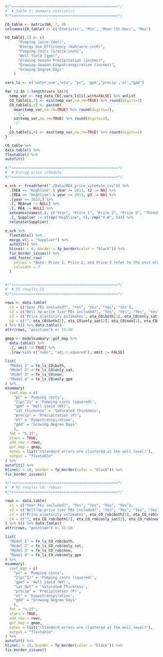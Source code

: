 ```r
#/*=================================================*/
#' # Table 1: summary statistics
#/*=================================================*/

CO_table <- matrix(NA, 7, 4)
colnames(CO_table) <- c('Statistic', 'Min', 'Mean (St.Dev)', 'Max')

CO_table[,1] <- c(
      "Pumping (acre-feet)",
      "Energy Use Efficiency (kwh/acre-inch)",
      "Pumping Costs ($/acre-inch)",
      "Well Yield (gpm)",
      "Growing Season Precipitation (inches)",
      "Growing Season Evapotranspiration (inches)",
      "Growing Degree Days"
    )

vars_ls <- c('water_use','etw', "pc", 'gpm','precip','et',"gdd")

for (i in 1:length(vars_ls)){
  temp_var <- reg_data_CO[,vars_ls[i],with=FALSE] %>% unlist
  CO_table[i,2] <- min(temp_var,na.rm=TRUE) %>% round(digits=2)
  CO_table[i,3] <- paste0(
    mean(temp_var,na.rm=TRUE) %>% round(digits=2),
    ' (',
    sd(temp_var,na.rm=TRUE) %>% round(digits=2),
    ')'
  )
  CO_table[i,4] <- max(temp_var,na.rm=TRUE) %>% round(digits=2)
}

CO_table %>% 
data.table() %>% 
flextable() %>% 
autofit()

```

```r
#/*=================================================*/
#' # Energy price schedule
#/*=================================================*/

e_sch <- fread(here("./Data/REA_price_schedule.csv")) %>%
  .[REA == "Highline" & year >= 2013, t2 := NA] %>%
  .[REA == "Highline" & year >= 2013, p3 := NA] %>%
  .[year <= 2016,] %>%
  .[, REAnum := NULL] %>%
  .[, REA := NULL] %>%
  setnames(names(.), c("Year", "Price 1", "Price 2", "Price 3", "Threshold 1", "Threshold 2")) %>% 
  .[, Supplier := c(rep("Highline", 6), rep("Y-W", 6))] %>% 
  relocate(Supplier)

e_sch %>% 
  flextable() %>% 
  merge_v(j = "Supplier") %>% 
  autofit() %>% 
  hline(i = 6, border = fp_border(color = "black")) %>% 
  fix_border_issues() %>% 
  add_footer_row(
    values = "Note: Price 1, Price 2, and Price 3 refer to the unit electricity price per kwh at the 1st, 2nd, and 3rd tiers, respectively. Threshold 1 and 2 refer to the threshold electricity uses (kwh/HP) over which the users move on to the next tier. For example, for a farmer served by Highline who has a pump of 100 HP, the farmer would be at the second tier after using 40,000 kwh.",
    colwidth = 7
  )
  
```

```r

#/*=================================================*/
#' # FE results CO
#/*=================================================*/

rows <- data.table(
  c1 = c("Year FEs included?", "Yes", "Yes", "Yes", "Yes"),
  c2 = c("Well-hp-price tier FEs included?", "Yes", "Yes", "Yes", "Yes"),
  c3 = c("Price elasticity estimates", eta_CO$both[1], eta_CO$only_sat[1], eta_CO$non[1], eta_CO$only_gpm[1]),
  c4 = c("", eta_CO$both[2], eta_CO$only_sat[2], eta_CO$non[2], eta_CO$only_gpm[2])
) %>% t() %>% data.table()
attr(rows, "position") <- 15:18

gmap <- modelsummary::gof_map %>% 
  data.table() %>% 
  .[, omit := TRUE] %>% 
  .[raw %in% c("nobs", "adj.r.squared"), omit := FALSE]

list(
  "Model 1" = fe_ls_CO$both, 
  "Model 2" = fe_ls_CO$only_sat, 
  "Model 3" = fe_ls_CO$non, 
  "Model 4" = fe_ls_CO$only_gpm
) %>% 
msummary(
  coef_map = c(
    "pc" = 'Pumping costs',
    "I(pc^2)" = 'Pumping costs (squared)',
    "gpm" = 'Well yield (WY)',
    "sat_thickness" = 'Saturated Thickness',
    "precip" = 'Precipitation (P)',
    "et" = 'Evapotranspiration',
    "gdd" = "Growing Degree Days"
    ),
  fmt = "%.2f",
  stars = TRUE,
  add_row = rows,
  gof_map = gmap,
  notes = list("(Standard errors are clustered at the well level)"),
  output = "flextable"
) %>% 
autofit() %>% 
hline(i = 18, border = fp_border(color = "black")) %>% 
fix_border_issues() 

```

```r

#/*=================================================*/
#' # FE results CO: robust
#/*=================================================*/

rows <- data.table(
  c1 = c("Year FEs included?", "Yes", "Yes", "Yes", "Yes"),
  c2 = c("Well-hp-price tier FEs included?", "Yes", "Yes", "Yes", "Yes"),
  c3 = c("Price elasticity estimates", eta_CO_rob$both[1], eta_CO_rob$only_sat[1], eta_CO_rob$non[1], eta_CO_rob$only_gpm[1]),
  c4 = c("", eta_CO_rob$both[2], eta_CO_rob$only_sat[2], eta_CO_rob$non[2], eta_CO_rob$only_gpm[2])
) %>% t() %>% data.table()
attr(rows, "position") <- 15:18

list(
  "Model 1" = fe_ls_CO_rob$both, 
  "Model 2" = fe_ls_CO_rob$only_sat, 
  "Model 3" = fe_ls_CO_rob$non, 
  "Model 4" = fe_ls_CO_rob$only_gpm
) %>% 
msummary(
  coef_map = c(
    "pc" = 'Pumping costs',
    "I(pc^2)" = 'Pumping costs (squared)',
    "gpm" = 'Well yield (WY)',
    "sat_dwt" = 'Saturated Thickness',
    "precip" = 'Precipitation (P)',
    "et" = 'Evapotranspiration',
    "gdd" = "Growing Degree Days"
    ),
  fmt = "%.2f",
  stars = TRUE,
  add_row = rows,
  gof_map = gmap,
  notes = list("(Standard errors are clustered at the well level)"),
  output = "flextable"
) %>% 
autofit() %>% 
hline(i = 18, border = fp_border(color = "black")) %>% 
fix_border_issues() 

```


